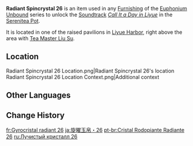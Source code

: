 {{Item Infobox
|id           = 141026
|image        = Item Radiant Spincrystal.png
|type         = Adventure Items
|group        = Radiant Spincrystals
|group2       = Liyue Spincrystals
|quality      = 4
|invCategory  = Precious Items
|description  = This wondrous crystal contains a certain rhythm, like something beautiful woven from delicate silk. These items can be found throughout the mainland or from merchants who collect curios. The tune held within this crystal can be revivified in your [[Serenitea Pot]] using either "[[Euphonium Unbound: Winding]]" or "[[Euphonium Unbound: Soaring]]." The tune contained within this [[Radiant Spincrystal]] is "[[Call It a Day in Liyue]]."
|source1      = [[Liyue Harbor]]
|track        = Call It a Day in Liyue
}}
'''Radiant Spincrystal 26''' is an item used in any [[Furnishing]] of the [[Euphonium Unbound]] series to unlock the [[Soundtrack]] ''[[Call It a Day in Liyue]]'' in the [[Serenitea Pot]].

It is located in one of the raised pavilions in [[Liyue Harbor]], right above the area with [[Tea Master Liu Su]].

==Location==
<gallery>
Radiant Spincrystal 26 Location.png|Radiant Spincrystal 26's location
Radiant Spincrystal 26 Location Context.png|Additional context
</gallery>

==Other Languages==
{{Other Languages
|default_hidden = 1
|en      = Radiant Spincrystal 26
|zhs     = 旋曜玉帛・其二十六
|zhs_rm  = Xuán Yào Yùbó - Qí Èrshíliù
|zht     = 旋曜玉帛・其二十六
|zht_rm  = Xuán Yào Yùbó - Qí Èrshíliù
|ja      = 旋曜玉帛・26
|ja_rm   = Sen'you Gyokuhaku - Nijuuroku{{Assumed}}
|ko      = 빛나는 결정・26
|ko_rm   = Binnaneun Gyeoljeong - Isipnyuk
|es      = Girocristal radiante (26)
|fr      = Gyrocristal radiant 26
|ru      = Лучистый кристалл {{tt|26|}}
|th      = Radiant Spincrystal 26
|vi      = Ngọc Thạch Âm Vang 26
|de      = Strahlender Drehkristall XXVI
|id      = Radiant Spincrystal 26
|pt      = Cristal Rodopiante Radiante 26
|tr      = Parlak Burgu Kristal 26
|it      = Voltacristallo radioso 26
}}

==Change History==
{{Change History|2.6}}

[[fr:Gyrocristal radiant 26]]
[[ja:旋曜玉帛・26]]
[[pt-br:Cristal Rodopiante Radiante 26]]
[[ru:Лучистый кристалл 26]]
